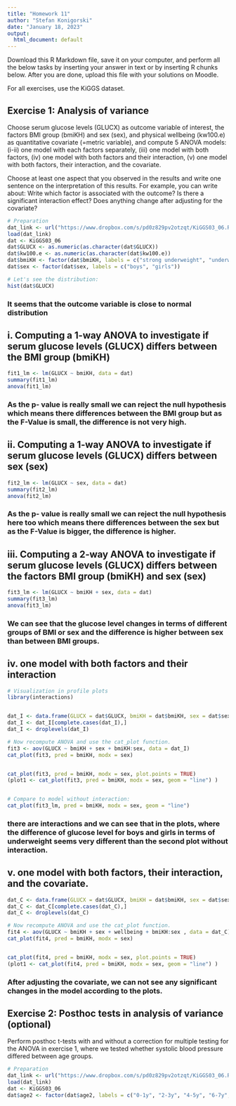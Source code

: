 ```yaml
---
title: "Homework 11"
author: "Stefan Konigorski"
date: "January 18, 2023"
output:
  html_document: default
---
```


Download this R Markdown file, save it on your computer, and perform all the below tasks by inserting your answer in text or by inserting R chunks below. After you are done, upload this file with your solutions on Moodle.

For all exercises, use the KiGGS dataset.

## Exercise 1: Analysis of variance

Choose serum glucose levels (GLUCX) as outcome variable of interest, the factors BMI group (bmiKH) and sex (sex), and physical wellbeing (kw100.e) as quantitative covariate (=metric variable), and compute 5 ANOVA models: (i-ii) one model with each factors separately, (iii) one model with both factors, (iv) one model with both factors and their interaction, (v) one model with both factors, their interaction, and the covariate.

Choose at least one aspect that you observed in the results and write one sentence on the interpretation of this results. For example, you can write about: Write which factor is associated with the outcome? Is there a significant interaction effect? Does anything change after adjusting for the covariate?

```r
# Preparation
dat_link <- url("https://www.dropbox.com/s/pd0z829pv2otzqt/KiGGS03_06.RData?dl=1")
load(dat_link)
dat <- KiGGS03_06
dat$GLUCX <- as.numeric(as.character(dat$GLUCX))
dat$kw100.e <- as.numeric(as.character(dat$kw100.e))
dat$bmiKH <- factor(dat$bmiKH, labels = c("strong underweight", "underweight", "normal weight", "overweight", "obese"))
dat$sex <- factor(dat$sex, labels = c("boys", "girls"))
```

```r
# Let's see the distribution:
hist(dat$GLUCX)

```

### It seems that the outcome variable is close to normal distribution

## i. Computing a 1-way ANOVA to investigate if serum glucose levels (GLUCX) differs between the BMI group (bmiKH)

```r
fit1_lm <- lm(GLUCX ~ bmiKH, data = dat)
summary(fit1_lm)
anova(fit1_lm)
```

### As the p- value is really small we can reject the null hypothesis which means there differences between the BMI group but as the F-Value is small, the difference is not very high.

## ii. Computing a 1-way ANOVA to investigate if serum glucose levels (GLUCX) differs between sex (sex)
```r
fit2_lm <- lm(GLUCX ~ sex, data = dat)
summary(fit2_lm)
anova(fit2_lm)
```

### As the p- value is really small we can reject the null hypothesis here too which means there differences between the sex but as the F-Value is bigger, the difference is higher.

## iii. Computing a 2-way ANOVA to investigate if serum glucose levels (GLUCX) differs between the factors BMI group (bmiKH) and sex (sex)
```r
fit3_lm <- lm(GLUCX ~ bmiKH + sex, data = dat)
summary(fit3_lm)
anova(fit3_lm)
```

### We can see that the glucose level changes in terms of different groups of BMI or sex and the difference is higher between sex than between BMI groups.

## iv. one model with both factors and their interaction
```r
# Visualization in profile plots
library(interactions)


dat_I <- data.frame(GLUCX = dat$GLUCX, bmiKH = dat$bmiKH, sex = dat$sex)
dat_I <- dat_I[complete.cases(dat_I),]
dat_I <- droplevels(dat_I)

# Now recompute ANOVA and use the cat_plot function.
fit3 <- aov(GLUCX ~ bmiKH + sex + bmiKH:sex, data = dat_I)
cat_plot(fit3, pred = bmiKH, modx = sex)


cat_plot(fit3, pred = bmiKH, modx = sex, plot.points = TRUE)
(plot1 <- cat_plot(fit3, pred = bmiKH, modx = sex, geom = "line") )  


# Compare to model without interaction:
cat_plot(fit3_lm, pred = bmiKH, modx = sex, geom = "line")
```

### there are interactions and we can see that in the plots, where the difference of glucose level for boys and girls in terms of underweight seems very different than the second plot without interaction. 

## v. one model with both factors, their interaction, and the covariate.

```r
dat_C <- data.frame(GLUCX = dat$GLUCX, bmiKH = dat$bmiKH, sex = dat$sex, wellbeing = dat$kw100.e)
dat_C <- dat_C[complete.cases(dat_C),]
dat_C <- droplevels(dat_C)

# Now recompute ANOVA and use the cat_plot function.
fit4 <- aov(GLUCX ~ bmiKH + sex + wellbeing + bmiKH:sex , data = dat_C)
cat_plot(fit4, pred = bmiKH, modx = sex)


cat_plot(fit4, pred = bmiKH, modx = sex, plot.points = TRUE)
(plot1 <- cat_plot(fit4, pred = bmiKH, modx = sex, geom = "line") )
```
### After adjusting the covariate, we can not see any significant changes in the model according to the plots.

## Exercise 2: Posthoc tests in analysis of variance (optional)

Perform posthoc t-tests with and without a correction for multiple testing for the ANOVA in exercise 1, where we tested whether systolic blood pressure differed between age groups.

```r
# Preparation
dat_link <- url("https://www.dropbox.com/s/pd0z829pv2otzqt/KiGGS03_06.RData?dl=1")
load(dat_link)
dat <- KiGGS03_06
dat$age2 <- factor(dat$age2, labels = c("0-1y", "2-3y", "4-5y", "6-7y", "8-9y", "10-11y", "12-13y", "14-15y", "16-17y"))
```

